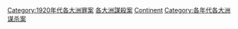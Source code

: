 [[Category:1920年代各大洲罪案|Category:1920年代各大洲罪案]]
[[Category:各大洲謀殺案|]]
[[Category:1920年代謀殺案|Continent]]
[[Category:各年代各大洲谋杀案|Category:各年代各大洲谋杀案]]